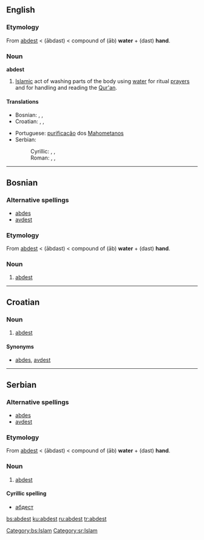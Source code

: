 ==English==

===Etymology===
From {{Turk.}} [[abdest#Turkish|abdest]] < {{Pers.}} {{fa-Arab|[[آبدست]]}} (ābdast) < compound of {{fa-Arab|[[آب]]}} (āb) '''water''' + {{fa-Arab|[[دست]]}} (dast) '''hand'''.

===Noun===
'''abdest'''

# [[Islam]]ic act of washing parts of the body using [[water]] for ritual [[prayer]]s and for handling and reading the [[Qur'an]].

====Translations====
{{top}}
*Bosnian: {{t|bs|abdest|m}}, {{t-|bs|abdes|m}}, {{t|bs|avdest|m}}
*Croatian: {{t-|hr|abdest|m}}, {{t-|hr|abdes|m}}, {{t-|hr|avdest|m}}
{{mid}}
*Portuguese: [[purificação]] dos [[Mahometanos]]
*Serbian:
*:Cyrillic: {{t-|sr|абдест|m}}, {{t-|sr|абдес|m}}, {{t-|sr|авдест|m}}
*:Roman: {{t-|sr|abdest|m}}, {{t-|sr|abdes|m}}, {{t-|sr|avdest|m}}
{{bottom}}

----

==Bosnian==
===Alternative spellings===
*[[abdes#Bosnian|abdes]]
*[[avdest#Bosnian|avdest]]

===Etymology===
From {{Turk.|bs}} [[abdest#Turkish|abdest]] < {{Pers.|bs}} {{fa-Arab|[[آبدست]]}} (ābdast) < compound of {{fa-Arab|[[آب]]}} (āb) '''water''' + {{fa-Arab|[[دست]]}} (dast) '''hand'''.

===Noun===
{{bs-noun|g=m|abdesti}}

# [[#English|abdest]]

[[Category:bs:Islam]]

----

==Croatian==

===Noun===
{{hr-noun|m}}

# [[#English|abdest]]

====Synonyms====
*[[abdes#Croatian|abdes]], [[avdest#Croatian|avdest]]

----

==Serbian==
===Alternative spellings===
*[[abdes#Serbian|abdes]]
*[[avdest#Serbian|avdest]]

===Etymology===
From {{Turk.|sr}} [[abdest#Turkish|abdest]] < {{Pers.|sr}} {{fa-Arab|[[آبدست]]}} (ābdast) < compound of {{fa-Arab|[[آب]]}} (āb) '''water''' + {{fa-Arab|[[دست]]}} (dast) '''hand'''.

===Noun===
{{sr-noun|g=m|abdesti}}

# [[#English|abdest]]

====Cyrillic spelling====
*[[абдест]]

[[Category:sr:Islam]]

[[bs:abdest]]
[[ku:abdest]]
[[ru:abdest]]
[[tr:abdest]]